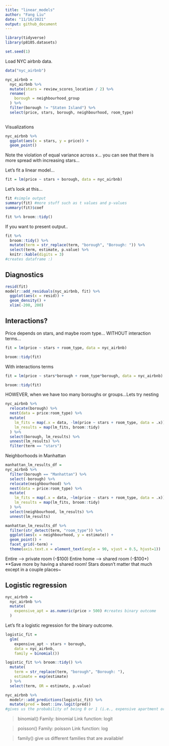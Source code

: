 ```yaml
---
title: "linear_models"
author: "Fang Liu"
date: "11/16/2021"
output: github_document
---
```


```r
library(tidyverse)
library(p8105.datasets)

set.seed(1)
```

Load NYC airbnb data.
```r
data("nyc_airbnb")

nyc_airbnb =
  nyc_airbnb %>% 
  mutate(stars = review_scores_location / 2) %>% 
  rename(
    borough = neighbourhood_group
  ) %>% 
  filter(borough != "Staten Island") %>% 
  select(price, stars, borough, neighbourhood, room_type)
  
```

Visualizations 
```r
nyc_airbnb %>% 
  ggplot(aes(x = stars, y = price)) + 
  geom_point()
```
Note the violation of equal variance across x... you can see that there is more spread with increasing stars...

Let's fit a linear model...
```r
fit = lm(price ~ stars + borough, data = nyc_airbnb)
```

Let's look at this...
```r
fit #simple output
summary(fit) #more stuff such as t values and p-values 
summary(fit)$coef

fit %>% broom::tidy()
```

If you want to present output..
```r
fit %>% 
  broom::tidy() %>% 
  mutate(term = str_replace(term, "borough", "Borough: ")) %>% 
  select(term, estimate, p.value) %>% 
  knitr::kable(digits = 3)
#creates dataframe :) 
```

## Diagnostics  
```r
resid(fit)
modelr::add_residuals(nyc_airbnb, fit) %>% 
  ggplot(aes(x = resid)) + 
  geom_density() + 
  xlim(-200, 200)
```


## Interactions?  
Price depends on stars, and maybe room type... WITHOUT interaction terms...
```r
fit = lm(price ~ stars + room_type, data = nyc_airbnb)

broom::tidy(fit)

```

With interactions terms
```r
fit = lm(price ~ stars*borough + room_type*borough, data = nyc_airbnb)

broom::tidy(fit)
```

HOWEVER, when we have too many boroughs or groups...Lets try nesting
```r
nyc_airbnb %>% 
  relocate(borough) %>% 
  nest(data = price:room_type) %>% 
  mutate(
    lm_fits = map(.x = data, -lm(price ~ stars + room_type, data = .x)),
    lm_results = map(lm_fits, broom::tidy)
  ) %>% 
  select(borough, lm_results) %>% 
  unnest(lm_results) %>% 
  filter(term == "stars")
```

Neighborhoods in Manhattan 
```r
manhattan_lm_results_df = 
nyc_airbnb %>% 
  filter(borough == "Manhattan") %>% 
  select(-borough) %>% 
  relocate(neighbourhood) %>% 
  nest(data = price:room_type) %>% 
  mutate(
    lm_fits = map(.x = data, ~lm(price ~ stars + room_type, data = .x)),
    lm_results = map(lm_fits, broom::tidy)
  ) %>% 
  select(neighbourhood, lm_results) %>% 
  unnest(lm_results)
```

```r
manhattan_lm_results_df %>% 
  filter(str_detect(term, "room_type")) %>% 
  ggplot(aes(x = neighbourhood, y = estimate)) +
  geom_point() +
  facet_grid(~term) + 
  theme(axis.text.x = element_text(angle = 90, vjust = 0.5, hjust=1))
```

Entire --> private room (-$100)
Entire home --> shared room (-$100+) 
**Save more by having a shared room! 
Stars doesn't matter that much except in a couple places~ 

## Logistic regression 
```r
nyc_airbnb =
  nyc_airbnb %>% 
  mutate(
    expensive_apt = as.numeric(price > 500) #creates binary outcome 
  )
```

Let's fit a logistic regression for the binary outcome.
```r
logistic_fit = 
  glm(
    expensive_apt ~ stars + borough,
    data = nyc_airbnb,
    family = binomial())

logistic_fit %>% broom::tidy() %>% 
  mutate(
    term = str_replace(term, "borough", "Borough: "),
    estimate = exp(estimate)
  ) %>% 
  select(term, OR = estimate, p.value)

nyc_airbnb %>% 
  modelr::add_predictions(logistic_fit) %>% 
  mutate(pred = boot::inv.logit(pred))
#gives us the probability of being 0 or 1 (i.e., expensive apartment or not)
```

> binomial()
Family: binomial
Link function: logit 

> poisson()
Family: poisson
Link function: log

>family() 
give us different families that are available! 
